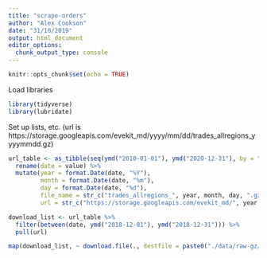 ```yaml
---
title: "scrape-orders"
author: "Alex Cookson"
date: "31/10/2019"
output: html_document
editor_options: 
  chunk_output_type: console
---
```


```r
knitr::opts_chunk$set(echo = TRUE)
```

Load libraries

```r
library(tidyverse)
library(lubridate)
```

Set up lists, etc. (url is https://storage.googleapis.com/evekit_md/yyyy/mm/dd/trades_allregions_yyyymmdd.gz)

```r
url_table <- as_tibble(seq(ymd("2010-01-01"), ymd("2020-12-31"), by = "day")) %>%
  rename(date = value) %>%
  mutate(year = format.Date(date, "%Y"),
         month = format.Date(date, "%m"),
         day = format.Date(date, "%d"),
         file_name = str_c("trades_allregions_", year, month, day, ".gz"),
         url = str_c("https://storage.googleapis.com/evekit_md/", year, "/", month, "/", day, "/", file_name))

download_list <- url_table %>%
  filter(between(date, ymd("2018-12-01"), ymd("2018-12-31"))) %>%
  pull(url)

map(download_list, ~ download.file(., destfile = paste0("./data/raw-gz/", basename(.))))
```
